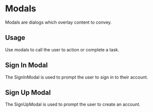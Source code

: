 
<Meta title="Design System|Modals" component={SignUpModal} />

# Modals

Modals are dialogs which overlay content to convey.

## Usage

Use modals to call the user to action or complete a task.

## Sign In Modal

The SignInModal is used to prompt the user to sign in to their account.

<Preview withToolbar>
  <Story name="Sign in">
    <SignInModal showModal={boolean("Show Modal", true)} />
  </Story>
</Preview>

## Sign Up Modal

The SignUpModal is used to prompt the user to create an account.

<Preview withToolbar>
  <Story name="Sign up">
    <SignUpModal showModal={boolean("Show Modal", true)} />
  </Story>
</Preview>
